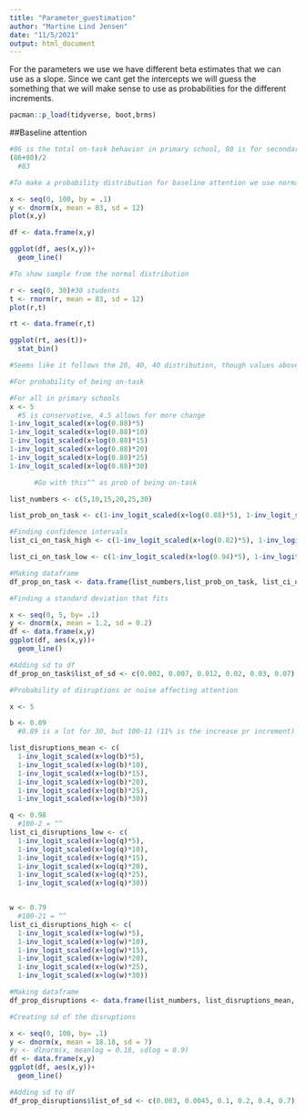 ```yaml
---
title: "Parameter_guestimation"
author: "Martine Lind Jensen"
date: "11/5/2021"
output: html_document
---
```



For the parameters we use we have different beta estimates that we can use as a slope. Since we cant get the intercepts we will guess the something that we will make sense to use as probabilities for the different increments. 
```r
pacman::p_load(tidyverse, boot,brms)
```


##Baseline attention 

```r
#86 is the total on-task behavior in primary school, 80 is for secondary school
(86+80)/2
  #83 

#To make a probability distribution for baseline attention we use normal distribution 

x <- seq(0, 100, by = .1)
y <- dnorm(x, mean = 83, sd = 12)
plot(x,y)

df <- data.frame(x,y)

ggplot(df, aes(x,y))+ 
  geom_line()

#To show sample from the normal distribution 

r <- seq(0, 30)#30 students
t <- rnorm(r, mean = 83, sd = 12)
plot(r,t)

rt <- data.frame(r,t)

ggplot(rt, aes(t))+ 
  stat_bin()

#Seems like it follows the 20, 40, 40 distribution, though values above 95% needs to be 95% as this i more likely, but that fewer students, 20%, will have lower than 75% baseline attention, and that is not crazy values 

```


```r
#For probability of being on-task 

#For all in primary schools 
x <- 5
  #5 is conservative, 4.5 allows for more change 
1-inv_logit_scaled(x+log(0.88)*5)
1-inv_logit_scaled(x+log(0.88)*10)
1-inv_logit_scaled(x+log(0.88)*15)
1-inv_logit_scaled(x+log(0.88)*20)
1-inv_logit_scaled(x+log(0.88)*25)
1-inv_logit_scaled(x+log(0.88)*30)

      #Go with this^^ as prob of being on-task  

list_numbers <- c(5,10,15,20,25,30)

list_prob_on_task <- c(1-inv_logit_scaled(x+log(0.88)*5), 1-inv_logit_scaled(x+log(0.88)*10), 1-inv_logit_scaled(x+log(0.88)*15), 1-inv_logit_scaled(x+log(0.88)*20), 1-inv_logit_scaled(x+log(0.88)*25), 1-inv_logit_scaled(x+log(0.88)*30))

#Finding confidence intervals 
list_ci_on_task_high <- c(1-inv_logit_scaled(x+log(0.82)*5), 1-inv_logit_scaled(x+log(0.82)*10), 1-inv_logit_scaled(x+log(0.82)*15), 1-inv_logit_scaled(x+log(0.82)*20), 1-inv_logit_scaled(x+log(0.82)*25), 1-inv_logit_scaled(x+log(0.82)*30))

list_ci_on_task_low <- c(1-inv_logit_scaled(x+log(0.94)*5), 1-inv_logit_scaled(x+log(0.94)*10), 1-inv_logit_scaled(x+log(0.94)*15), 1-inv_logit_scaled(x+log(0.94)*20), 1-inv_logit_scaled(x+log(0.94)*25), 1-inv_logit_scaled(x+log(0.94)*30))

#Making dataframe 
df_prop_on_task <- data.frame(list_numbers,list_prob_on_task, list_ci_on_task_low, list_ci_on_task_high)

#Finding a standard deviation that fits

x <- seq(0, 5, by= .1)
y <- dnorm(x, mean = 1.2, sd = 0.2)
df <- data.frame(x,y)
ggplot(df, aes(x,y))+ 
  geom_line()

#Adding sd to df 
df_prop_on_task$list_of_sd <- c(0.002, 0.007, 0.012, 0.02, 0.03, 0.07) 
```


```r
#Probability of disruptions or noise affecting attention 

x <- 5

b <- 0.89
  #0.89 is a lot for 30, but 100-11 (11% is the increase pr increment) is 89, and can be argued to fit. See what happens. I took the most conservative effect of off-task behavior 

list_disruptions_mean <- c(
  1-inv_logit_scaled(x+log(b)*5),
  1-inv_logit_scaled(x+log(b)*10),
  1-inv_logit_scaled(x+log(b)*15),
  1-inv_logit_scaled(x+log(b)*20),
  1-inv_logit_scaled(x+log(b)*25),
  1-inv_logit_scaled(x+log(b)*30))

q <- 0.98
  #100-2 = ^^ 
list_ci_disruptions_low <- c(
  1-inv_logit_scaled(x+log(q)*5),
  1-inv_logit_scaled(x+log(q)*10),
  1-inv_logit_scaled(x+log(q)*15),
  1-inv_logit_scaled(x+log(q)*20),
  1-inv_logit_scaled(x+log(q)*25),
  1-inv_logit_scaled(x+log(q)*30))


w <- 0.79
  #100-21 = ^^ 
list_ci_disruptions_high <- c(
  1-inv_logit_scaled(x+log(w)*5),
  1-inv_logit_scaled(x+log(w)*10),
  1-inv_logit_scaled(x+log(w)*15),
  1-inv_logit_scaled(x+log(w)*20),
  1-inv_logit_scaled(x+log(w)*25),
  1-inv_logit_scaled(x+log(w)*30))

#Making dataframe 
df_prop_disruptions <- data.frame(list_numbers, list_disruptions_mean, list_ci_disruptions_low, list_ci_disruptions_high)

#Creating sd of the disruptions 

x <- seq(0, 100, by= .1)
y <- dnorm(x, mean = 18.18, sd = 7)
#y <- dlnorm(x, meanlog = 0.18, sdlog = 0.9)
df <- data.frame(x,y)
ggplot(df, aes(x,y))+ 
  geom_line()

#Adding sd to df 
df_prop_disruptions$list_of_sd <- c(0.003, 0.0045, 0.1, 0.2, 0.4, 0.7) 

```

